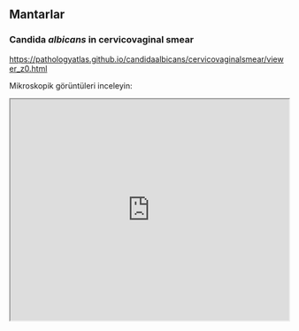 ## Mantarlar

### Candida *albicans* in cervicovaginal smear

<https://pathologyatlas.github.io/candidaalbicans/cervicovaginalsmear/viewer_z0.html>

Mikroskopik görüntüleri inceleyin:

<iframe src="https://pathologyatlas.github.io/candidaalbicans/cervicovaginalsmear/viewer_z0.html" style="height:400px;width:100%;" data-external="1">

</iframe>
